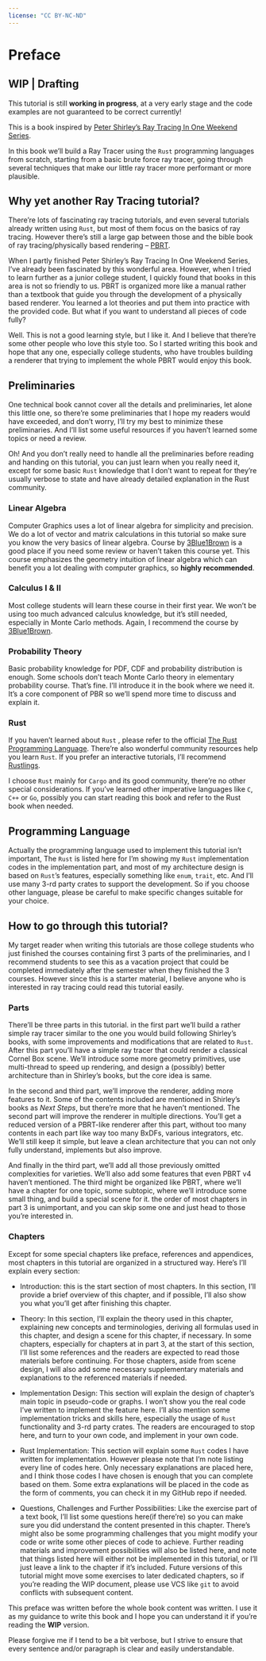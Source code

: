 ```yaml
---
license: "CC BY-NC-ND"
---
```


# Preface {.unnumbered}

::: callout-important
## WIP | Drafting

This tutorial is still **working in progress**, at a very early stage and the code examples are not guaranteed to be correct currently!
:::

This is a book inspired by [Peter Shirley's Ray Tracing In One Weekend Series](https://raytracing.github.io/).

In this book we'll build a Ray Tracer using the `Rust` programming languages from scratch, starting from a basic brute force ray tracer, going through several techniques that make our little ray tracer more performant or more plausible.

## Why yet another Ray Tracing tutorial?

There're lots of fascinating ray tracing tutorials, and even several tutorials already written using `Rust`, but most of them focus on the basics of ray tracing. However there's still a large gap between those and the bible book of ray tracing/physically based rendering -- [PBRT](https://pbrt.org).

When I partly finished Peter Shirley's Ray Tracing In One Weekend Series, I've already been fascinated by this wonderful area. However, when I tried to learn further as a junior college student, I quickly found that books in this area is not so friendly to us. PBRT is organized more like a manual rather than a textbook that guide you through the development of a physically based renderer. You learned a lot theories and put them into practice with the provided code. But what if you want to understand all pieces of code fully?

Well. This is not a good learning style, but I like it. And I believe that there're some other people who love this style too. So I started writing this book and hope that any one, especially college students, who have troubles building a renderer that trying to implement the whole PBRT would enjoy this book.

## Preliminaries

One technical book cannot cover all the details and preliminaries, let alone this little one, so there're some preliminaries that I hope my readers would have exceeded, and don't worry, I'll try my best to minimize these preliminaries. And I'll list some useful resources if you haven't learned some topics or need a review.

Oh! And you don't really need to handle all the preliminaries before reading and handing on this tutorial, you can just learn when you really need it, except for some basic `Rust` knowledge that I don't want to repeat for they're usually verbose to state and have already detailed explanation in the Rust community.

### Linear Algebra

Computer Graphics uses a lot of linear algebra for simplicity and precision. We do a lot of vector and matrix calculations in this tutorial so make sure you know the very basics of linear algebra. Course by [3Blue1Brown](https://www.3blue1brown.com/topics/linear-algebra) is a good place if you need some review or haven't taken this course yet. This course emphasizes the geometry intuition of linear algebra which can benefit you a lot dealing with computer graphics, so **highly recommended**.

### Calculus I & II

Most college students will learn these course in their first year. We won't be using too much advanced calculus knowledge, but it's still needed, especially in Monte Carlo methods. Again, I recommend the course by [3Blue1Brown](https://www.3blue1brown.com/topics/calculus).

### Probability Theory

Basic probability knowledge for PDF, CDF and probability distribution is enough. Some schools don't teach Monte Carlo theory in elementary probability course. That's fine. I'll introduce it in the book where we need it. It's a core component of PBR so we'll spend more time to discuss and explain it.

### Rust

If you haven't learned about `Rust` , please refer to the official [The Rust Programming Language](https://doc.rust-lang.org/book/). There're also wonderful community resources help you learn `Rust`. If you prefer an interactive tutorials, I'll recommend [Rustlings](https://github.com/rust-lang/rustlings).

I choose `Rust` mainly for `Cargo` and its good community, there're no other special considerations. If you've learned other imperative languages like `C`, `C++` or `Go`, possibly you can start reading this book and refer to the Rust book when needed.

::: callout-tip
## Programming Language

Actually the programming language used to implement this tutorial isn't important, The `Rust` is listed here for I'm showing my `Rust` implementation codes in the implementation part, and most of my architecture design is based on `Rust`'s features, especially something like `enum`, `trait`, etc. And I'll use many 3-rd party crates to support the development. So if you choose other language, please be careful to make specific changes suitable for your choice.
:::

## How to go through this tutorial?

My target reader when writing this tutorials are those college students who just finished the courses containing first 3 parts of the preliminaries, and I recommend students to see this as a vacation project that could be completed immediately after the semester when they finished the 3 courses. However since this is a starter material, I believe anyone who is interested in ray tracing could read this tutorial easily.

### Parts

There'll be three parts in this tutorial. in the first part we'll build a rather simple ray tracer similar to the one you would build following Shirley's books, with some improvements and modifications that are related to `Rust`. After this part you'll have a simple ray tracer that could render a classical Cornel Box scene. We'll introduce some more geometry primitives, use multi-thread to speed up rendering, and design a (possibly) better architecture than in Shirley's books, but the core idea is same.

In the second and third part, we'll improve the renderer, adding more features to it. Some of the contents included are mentioned in Shirley's books as *Next Steps*, but there're more that he haven't mentioned. The second part will improve the renderer in multiple directions. You'll get a reduced version of a PBRT-like renderer after this part, without too many contents in each part like way too many BxDFs, various integrators, etc. We'll still keep it simple, but leave a clean architecture that you can not only fully understand, implements but also improve.

And finally in the third part, we'll add all those previously omitted complexities for varieties. We'll also add some features that even PBRT v4 haven't mentioned. The third might be organized like PBRT, where we'll have a chapter for one topic, some subtopic, where we'll introduce some small thing, and build a special scene for it. the order of most chapters in part 3 is unimportant, and you can skip some one and just head to those you're interested in.

### Chapters

Except for some special chapters like preface, references and appendices, most chapters in this tutorial are organized in a structured way. Here's I'll explain every section:

- Introduction: this is the start section of most chapters. In this section, I'll provide a brief overview of this chapter, and if possible, I'll also show you what you'll get after finishing this chapter.

- Theory: In this section, I'll explain the theory used in this chapter, explaining new concepts and terminologies, deriving all formulas used in this chapter, and design a scene for this chapter, if necessary. In some chapters, especially for chapters at in part 3, at the start of this section, I'll list some references and the readers are expected to read those materials before continuing. For those chapters, aside from scene design, I will also add some necessary supplementary materials and explanations to the referenced materials if needed.

- Implementation Design: This section will explain the design of chapter's main topic in pseudo-code or graphs. I won't show you the real code I've written to implement the feature here. I'll also mention some implementation tricks and skills here, especially the usage of `Rust` functionality and 3-rd party crates. The readers are encouraged to stop here, and turn to your own code, and implement in your own code.

- Rust Implementation: This section will explain some `Rust` codes I have written for implementation. However please note that I'm note listing every line of codes here. Only necessary explanations are placed here, and I think those codes I have chosen is enough that you can complete based on them. Some extra explanations will be placed in the code as the form of comments, you can check it in my GitHub repo if needed.

- Questions, Challenges and Further Possibilities: Like the exercise part of a text book, I'll list some questions here(if there're) so you can make sure you did understand the content presented in this chapter. There's might also be some programming challenges that you might modify your code or write some other pieces of code to achieve. Further reading materials and improvement possibilities will also be listed here, and note that things listed here will either not be implemented in this tutorial, or I'll just leave a link to the chapter if it's included. Future versions of this tutorial might move some exercises to later dedicated chapters, so if you're reading the WIP document, please use VCS like `git` to avoid conflicts with subsequent content.

This preface was written before the whole book content was written. I use it as my guidance to write this book and I hope you can understand it if you're reading the **WIP** version.

Please forgive me if I tend to be a bit verbose, but I strive to ensure that every sentence and/or paragraph is clear and easily understandable.